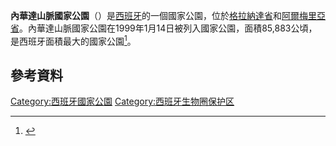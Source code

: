 {{Infobox protected area
| name = 內華達山脈國家公園<br />Parque Nacional Sierra Nevada
| alt_name = Sierra Nevada National Park
| iucn_category = II
| photo = Spain Sierra Nevada.jpg
| photo_alt = 
| photo_caption = 內華達山脈國家公園的衛星圖像
| photo_width = 
| map = 
| map_alt = 
| map_caption = 
| map_width = 
| location = [[西班牙|西班牙]][[格拉納達省|格拉納達省]]和[[阿爾梅里亞省|阿爾梅里亞省]]
| nearest_city = 
| lat_d = 
| lat_m = 
| lat_s = 
| lat_NS = 
| long_d = 
| long_m = 
| long_s = 
| long_EW = 
| coords ={{coord|37|12|0|N|3|15|0|W|type:landmark_region:ES_source:nlwiki|display=inline,title}}
| coords_ref =
| region = 
| area = 
| established = 
| visitation_num = 
| visitation_year = 
| governing_body = 
| world_heritage_site = 
| url = 
}}
'''內華達山脈國家公園'''（{{lang-es|Parque Nacional de Sierra Nevada}}）是[[西班牙|西班牙]]的一個國家公園，位於[[格拉納達省|格拉納達省]]和[[阿爾梅里亞省|阿爾梅里亞省]]。內華達山脈國家公園在1999年1月14日被列入國家公園，面積85,883公頃，是西班牙面積最大的國家公園<ref>{{Cite web |url=http://www.juntadeandalucia.es/medioambiente/servtc5/ventana/mostrarFicha.do?idEspacio=7418 |title=Junta de Andalucía website |accessdate=2015-12-28 |archive-date=2019-05-03 |archive-url=https://web.archive.org/web/20190503162834/http://www.juntadeandalucia.es/medioambiente/servtc5/ventana/mostrarFicha.do?idEspacio=7418 |dead-url=no }}</ref>。
== 參考資料 ==
{{Reflist}}
{{National parks of Spain}}
[[Category:西班牙國家公園|Category:西班牙國家公園]]
[[Category:西班牙生物圈保护区|Category:西班牙生物圈保护区]]